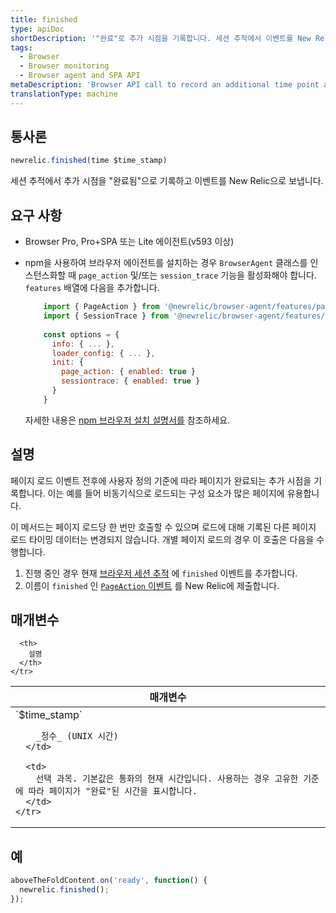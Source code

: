 ```yaml
---
title: finished
type: apiDoc
shortDescription: '"완료"로 추가 시점을 기록합니다. 세션 추적에서 이벤트를 New Relic으로 보냅니다.'
tags:
  - Browser
  - Browser monitoring
  - Browser agent and SPA API
metaDescription: 'Browser API call to record an additional time point as a finished event in a browser session trace, and report it to New Relic.'
translationType: machine
---
```


## 통사론

```js
newrelic.finished(time $time_stamp)
```

세션 추적에서 추가 시점을 "완료됨"으로 기록하고 이벤트를 New Relic으로 보냅니다.

## 요구 사항

* Browser Pro, Pro+SPA 또는 Lite 에이전트(v593 이상)

* npm을 사용하여 브라우저 에이전트를 설치하는 경우 `BrowserAgent` 클래스를 인스턴스화할 때 `page_action` 및/또는 `session_trace` 기능을 활성화해야 합니다. `features` 배열에 다음을 추가합니다.

  ```js
      import { PageAction } from '@newrelic/browser-agent/features/page_action'
      import { SessionTrace } from '@newrelic/browser-agent/features/session_trace';
      
      const options = {
        info: { ... },
        loader_config: { ... },
        init: {
          page_action: { enabled: true }
          sessiontrace: { enabled: true }
        }
      }
  ```

  자세한 내용은 [npm 브라우저 설치 설명서를](https://www.npmjs.com/package/@newrelic/browser-agent#new-relic-browser-agent) 참조하세요.

## 설명

페이지 로드 이벤트 전후에 사용자 정의 기준에 따라 페이지가 완료되는 추가 시점을 기록합니다. 이는 예를 들어 비동기식으로 로드되는 구성 요소가 많은 페이지에 유용합니다.

이 메서드는 페이지 로드당 한 번만 호출할 수 있으며 로드에 대해 기록된 다른 페이지 로드 타이밍 데이터는 변경되지 않습니다. 개별 페이지 로드의 경우 이 호출은 다음을 수행합니다.

1. 진행 중인 경우 현재 [브라우저 세션 추적](/docs/browser/new-relic-browser/browser-pro-features/session-traces-exploring-webpages-life-cycle) 에 `finished` 이벤트를 추가합니다.
2. 이름이 `finished` 인 [`PageAction` 이벤트](/docs/insights/explore-data/attributes/browser-default-attributes-insights#pageaction-list) 를 New Relic에 제출합니다.

## 매개변수

<table>
  <thead>
    <tr>
      <th width="25%">
        매개변수
      </th>

      <th>
        설명
      </th>
    </tr>
  </thead>

  <tbody>
    <tr>
      <td>
        `$time_stamp`

        _정수_ (UNIX 시간)
      </td>

      <td>
        선택 과목. 기본값은 통화의 현재 시간입니다. 사용하는 경우 고유한 기준에 따라 페이지가 "완료"된 시간을 표시합니다.
      </td>
    </tr>
  </tbody>
</table>

## 예

```js
aboveTheFoldContent.on('ready', function() {
  newrelic.finished();
});
```